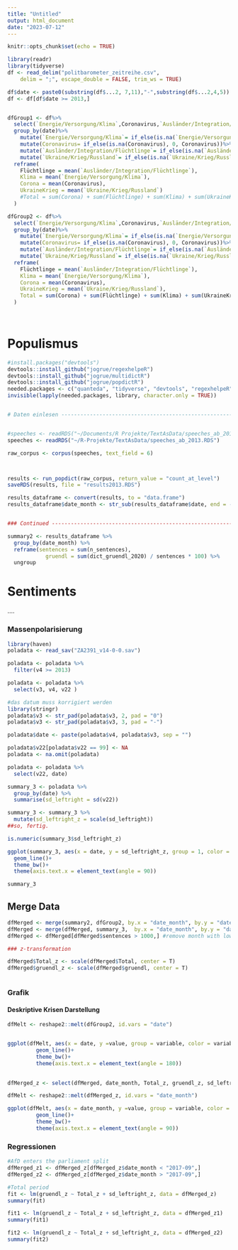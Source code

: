 ```yaml
---
title: "Untitled"
output: html_document
date: "2023-07-12"
---
```


```r
knitr::opts_chunk$set(echo = TRUE)
```

```r
library(readr)
library(tidyverse)
df <- read_delim("politbarometer_zeitreihe.csv", 
    delim = ";", escape_double = FALSE, trim_ws = TRUE)

```


```r
df$date <- paste0(substring(df$...2, 7,11),"-",substring(df$...2,4,5))
df <- df[df$date >= 2013,]


dfGroup1 <- df%>%
  select(`Energie/Versorgung/Klima`,Coronavirus,`Ausländer/Integration/Flüchtlinge`,`Ukraine/Krieg/Russland`,date)%>%
  group_by(date)%>%
    mutate(`Energie/Versorgung/Klima`= if_else(is.na(`Energie/Versorgung/Klima`), 0, `Energie/Versorgung/Klima`))%>%
    mutate(Coronavirus= if_else(is.na(Coronavirus), 0, Coronavirus))%>%
    mutate(`Ausländer/Integration/Flüchtlinge`= if_else(is.na(`Ausländer/Integration/Flüchtlinge`), 0, `Ausländer/Integration/Flüchtlinge`))%>%
    mutate(`Ukraine/Krieg/Russland`= if_else(is.na(`Ukraine/Krieg/Russland`), 0, `Ukraine/Krieg/Russland`))%>%
  reframe(
    Flüchtlinge = mean(`Ausländer/Integration/Flüchtlinge`),
    Klima = mean(`Energie/Versorgung/Klima`),
    Corona = mean(Coronavirus),
    UkraineKrieg = mean(`Ukraine/Krieg/Russland`)
    #Total = sum(Corona) + sum(Flüchtlinge) + sum(Klima) + sum(UkraineKrieg)
  )

dfGroup2 <- df%>%
  select(`Energie/Versorgung/Klima`,Coronavirus,`Ausländer/Integration/Flüchtlinge`,`Ukraine/Krieg/Russland`,date)%>%
  group_by(date)%>%
    mutate(`Energie/Versorgung/Klima`= if_else(is.na(`Energie/Versorgung/Klima`), 0, `Energie/Versorgung/Klima`))%>%
    mutate(Coronavirus= if_else(is.na(Coronavirus), 0, Coronavirus))%>%
    mutate(`Ausländer/Integration/Flüchtlinge`= if_else(is.na(`Ausländer/Integration/Flüchtlinge`), 0, `Ausländer/Integration/Flüchtlinge`))%>%
    mutate(`Ukraine/Krieg/Russland`= if_else(is.na(`Ukraine/Krieg/Russland`), 0, `Ukraine/Krieg/Russland`))%>%
  reframe(
    Flüchtlinge = mean(`Ausländer/Integration/Flüchtlinge`),
    Klima = mean(`Energie/Versorgung/Klima`),
    Corona = mean(Coronavirus),
    UkraineKrieg = mean(`Ukraine/Krieg/Russland`),
    Total = sum(Corona) + sum(Flüchtlinge) + sum(Klima) + sum(UkraineKrieg)
  )

  
```

# Populismus

```r

#install.packages("devtools")
devtools::install_github("jogrue/regexhelpeR")
devtools::install_github("jogrue/multidictR")
devtools::install_github("jogrue/popdictR")
needed.packages <- c("quanteda", "tidyverse", "devtools", "regexhelpeR", "multidictR", "popdictR","stringr")
invisible(lapply(needed.packages, library, character.only = TRUE))


# Daten einlesen ---------------------------------------------------------------


#speeches <- readRDS("~/Documents/R Projekte/TextAsData/speeches_ab_2013.RDS")
speeches <- readRDS("~/R-Projekte/TextAsData/speeches_ab_2013.RDS")

raw_corpus <- corpus(speeches, text_field = 6) 



results <- run_popdict(raw_corpus, return_value = "count_at_level")
saveRDS(results, file = "results2013.RDS")

results_dataframe <- convert(results, to = "data.frame")
results_dataframe$date_month <- str_sub(results_dataframe$date, end = -4)


### Continued ------------------------------------------------------------------

summary2 <- results_dataframe %>%
  group_by(date_month) %>%
  reframe(sentences = sum(n_sentences),
            gruendl = sum(dict_gruendl_2020) / sentences * 100) %>%
  ungroup


```

# Sentiments



....



### Massenpolarisierung

```r
library(haven)
poladata <- read_sav("ZA2391_v14-0-0.sav")

poladata <- poladata %>%
  filter(v4 >= 2013)

poladata <- poladata %>%
  select(v3, v4, v22 )

#das datum muss korrigiert werden
library(stringr)
poladata$v3 <- str_pad(poladata$v3, 2, pad = "0")
poladata$v3 <- str_pad(poladata$v3, 3, pad = "-")

poladata$date <- paste(poladata$v4, poladata$v3, sep = "")

poladata$v22[poladata$v22 == 99] <- NA
poladata <- na.omit(poladata)

poladata <- poladata %>%
  select(v22, date)

summary_3 <- poladata %>%
  group_by(date) %>%
  summarise(sd_leftright = sd(v22))

summary_3 <- summary_3 %>%
  mutate(sd_leftright_z = scale(sd_leftright))
##so, fertig.

is.numeric(summary_3$sd_leftright_z)

ggplot(summary_3, aes(x = date, y = sd_leftright_z, group = 1, color = sd_leftright))+
  geom_line()+
  theme_bw()+
  theme(axis.text.x = element_text(angle = 90))

summary_3

```



## Merge Data
```r
dfMerged <- merge(summary2, dfGroup2, by.x = "date_month", by.y = "date")
dfMerged <- merge(dfMerged, summary_3,  by.x = "date_month", by.y = "date")
dfMerged <- dfMerged[dfMerged$sentences > 1000,] #remove month with low speeches

### z-transformation 

dfMerged$Total_z <- scale(dfMerged$Total, center = T)
dfMerged$gruendl_z <- scale(dfMerged$gruendl, center = T)



```



### Grafik

#### Deskriptive Krisen Darstellung
```r
dfMelt <- reshape2::melt(dfGroup2, id.vars = "date")


ggplot(dfMelt, aes(x = date, y =value, group = variable, color = variable))+
         geom_line()+
         theme_bw()+
         theme(axis.text.x = element_text(angle = 180))
       
```


```r

dfMerged_z <- select(dfMerged, date_month, Total_z, gruendl_z, sd_leftright_z )

dfMelt <- reshape2::melt(dfMerged_z, id.vars = "date_month")

ggplot(dfMelt, aes(x = date_month, y =value, group = variable, color = variable))+
         geom_line()+
         theme_bw()+
         theme(axis.text.x = element_text(angle = 90))
```


### Regressionen

```r
#AfD enters the parliament split
dfMerged_z1 <- dfMerged_z[dfMerged_z$date_month < "2017-09",]
dfMerged_z2 <- dfMerged_z[dfMerged_z$date_month > "2017-09",] 

#Total period
fit <- lm(gruendl_z ~ Total_z + sd_leftright_z, data = dfMerged_z)
summary(fit)

fit1 <- lm(gruendl_z ~ Total_z + sd_leftright_z, data = dfMerged_z1)
summary(fit1)

fit2 <- lm(gruendl_z ~ Total_z + sd_leftright_z, data = dfMerged_z2)
summary(fit2)
```


